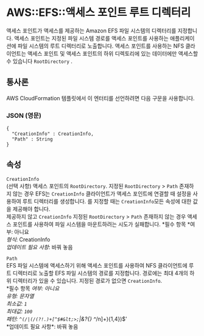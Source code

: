# AWS::EFS::액세스 포인트 루트 디렉터리

액세스 포인트가 액세스를 제공하는 Amazon EFS 파일 시스템의 디렉터리를 지정합니다. 액세스 포인트는 지정된 파일 시스템 경로를 액세스 포인트를 사용하는 애플리케이션에 파일 시스템의 루트 디렉터리로 노출합니다. 액세스 포인트를 사용하는 NFS 클라이언트는 액세스 포인트 및 액세스 포인트의 하위 디렉토리에 있는 데이터에만 액세스할 수 있습니다 `RootDirectory` .

## 통사론

AWS CloudFormation 템플릿에서 이 엔터티를 선언하려면 다음 구문을 사용합니다.

### JSON (영문)

```
{
  "CreationInfo" : CreationInfo,
  "Path" : String
}
```

## 속성

`CreationInfo`  
(선택 사항) 액세스 포인트의 `RootDirectory`. 지정된 `RootDirectory` > `Path` 존재하지 않는 경우 EFS는 `CreationInfo` 클라이언트가 액세스 포인트에 연결할 때 설정을 사용하여 루트 디렉터리를 생성합니다. 를 지정할 때는 `CreationInfo`모든 속성에 대한 값을 제공해야 합니다.  
제공하지 않고 `CreationInfo` 지정된 `RootDirectory` > `Path` 존재하지 않는 경우 액세스 포인트를 사용하여 파일 시스템을 마운트하려는 시도가 실패합니다.
*필수 항목 *여부: 아니요  
_형식_: CreationInfo  
_업데이트 필요 사항_: 바꿔 놓음

`Path`  
EFS 파일 시스템에 액세스하기 위해 액세스 포인트를 사용하여 NFS 클라이언트에 루트 디렉터리로 노출할 EFS 파일 시스템의 경로를 지정합니다. 경로에는 최대 4개의 하위 디렉터리가 있을 수 있습니다. 지정된 경로가 없으면 `CreationInfo`.  
*필수 항목 *여부: 아니요  
_유형_: 문자열  
*최소*값: `1`  
*최대*값: `100`  
_패턴_: `^(/|(/(?!.)+[^$#&lt;>;`|&?{} ^*/n]+){1,4})$'  
*업데이트 필요 사항\*: 바꿔 놓음

